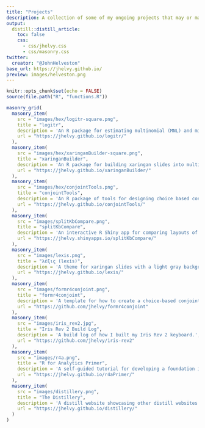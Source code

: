 ```yaml
---
title: "Projects"
description: A collection of some of my ongoing projects that may or may not be related to my research.
output:
  distill::distill_article:
    toc: false
    css: 
      - css/jhelvy.css
      - css/masonry.css
twitter:
  creator: "@JohnHelveston"
base_url: https://jhelvy.github.io/
preview: images/helveston.png
---
```


```r
knitr::opts_chunk$set(echo = FALSE)
source(file.path("R", "functions.R"))
```

```r
masonry_grid(
  masonry_item(
    src = "images/hex/logitr-square.png",
    title = "logitr",
    description = 'An R package for estimating multinomial (MNL) and mixed logit (MXL) models in R with "Preference" space or "Willingness-to-pay" (WTP) space utility parameterizations.',
    url = "https://jhelvy.github.io/logitr/"
  ),
  masonry_item(
    src = "images/hex/xaringanBuilder-square.png",
    title = "xaringanBuilder",
    description = 'An R package for building xaringan slides into multiple outputs, including html, pdf, png, gif, pptx, and mp4.',
    url = "https://jhelvy.github.io/xaringanBuilder/"
  ),
  masonry_item(
    src = "images/hex/conjointTools.png",
    title = "conjointTools",
    description = 'An R package of tools for designing choice based conjoint survey experiments.',
    url = "https://jhelvy.github.io/conjointTools/"
  ),
  masonry_item(
    src = "images/splitKbCompare.png",
    title = "splitKbCompare",
    description = 'An interactive R Shiny app for comparing layouts of different split mechanical keyboards. Built for the ergonomic keyboard community r/ErgoMechKeyboards.',
    url = "https://jhelvy.shinyapps.io/splitKbCompare/"
  ),
  masonry_item(
    src = "images/lexis.png",
    title = "λέξις (lexis)",
    description = 'A theme for xaringan slides with a light gray background, "Fira Sans Condensed" for headers, "Inter" for body text, and "SFMono-Regular" for mono text.',
    url = "https://jhelvy.github.io/lexis/"
  ),
  masonry_item(
    src = "images/formr4conjoint.png",
    title = "formr4conjoint",
    description = 'A template for how to create a choice-based conjoint survey using the formr survey platform.',
    url = "https://github.com/jhelvy/formr4conjoint"
  ),
  masonry_item(
    src = "images/iris_rev2.jpg",
    title = "Iris Rev 2 Build Log",
    description = 'A build log of how I built my Iris Rev 2 keyboard.',
    url = "https://github.com/jhelvy/iris-rev2"
  ),
  masonry_item(
    src = "images/r4a.png",
    title = "R for Analytics Primer",
    description = 'A self-guided tutorial for developing a foundation in programming in R for data analysis, including data input/output, data wrangling, and data visualization using the Tidyverse.',
    url = "https://jhelvy.github.io/r4aPrimer/"
  ),
  masonry_item(
    src = "images/distillery.png",
    title = "The Distillery",
    description = 'A distill website showcasing other distill websites and blogs.',
    url = "https://jhelvy.github.io/distillery/"
  )
)
```

